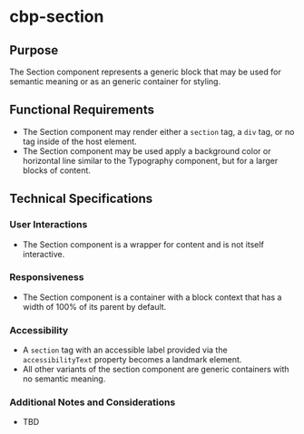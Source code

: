 
<Meta title="Components/Section/Specifications" />

# cbp-section

## Purpose

The Section component represents a generic block that may be used for semantic meaning or as an generic container for styling.

## Functional Requirements

* The Section component may render either a `section` tag, a `div` tag, or no tag inside of the host element.
* The Section component may be used apply a background color or horizontal line similar to the Typography component, but for a larger blocks of content.

## Technical Specifications

### User Interactions

* The Section component is a wrapper for content and is not itself interactive.

### Responsiveness

* The Section component is a container with a block context that has a width of 100% of its parent by default.

### Accessibility

* A `section` tag with an accessible label provided via the `accessibilityText` property becomes a landmark element. 
* All other variants of the section component are generic containers with no semantic meaning.

### Additional Notes and Considerations

* TBD